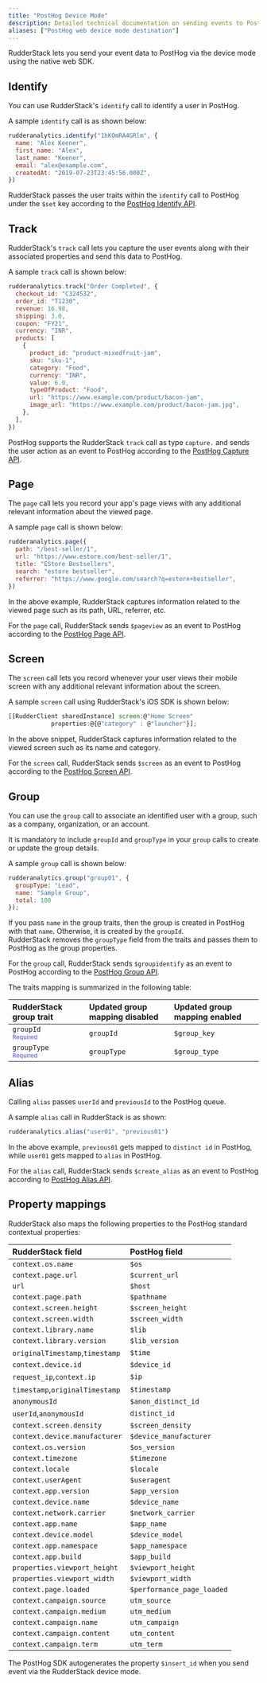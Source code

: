 ```yaml
---
title: "PostHog Device Mode"
description: Detailed technical documentation on sending events to PostHog using the RudderStack web device mode.
aliases: ["PostHog web device mode destination"]
---
```


RudderStack lets you send your event data to PostHog via the <Link to="/destinations/rudderstack-connection-modes/#device-mode">device mode</Link> using the native web SDK.

## Identify

You can use RudderStack's <Link to="/event-spec/standard-events/identify">`identify`</Link> call to identify a user in PostHog.

A sample `identify` call is as shown below:

```javascript
rudderanalytics.identify("1hKOmRA4GRlm", {
  name: "Alex Keener",
  first_name: "Alex",
  last_name: "Keener",
  email: "alex@example.com",
  createdAt: "2019-07-23T23:45:56.000Z",
})
```

RudderStack passes the user traits within the `identify` call to PostHog under the `$set` key according to the <a href="https://posthog.com/docs/api/post-only-endpoints#identify">PostHog Identify API</a>.

## Track

RudderStack's <Link to="/event-spec/standard-events/track">`track`</Link> call lets you capture the user events along with their associated properties and send this data to PostHog.

A sample `track` call is shown below:

```javascript
rudderanalytics.track("Order Completed", {
  checkout_id: "C324532",
  order_id: "T1230",
  revenue: 16.98,
  shipping: 3.0,
  coupon: "FY21",
  currency: "INR",
  products: [
    {
      product_id: "product-mixedfruit-jam",
      sku: "sku-1",
      category: "Food",
      currency: "INR",
      value: 6.0,
      typeOfProduct: "Food",
      url: "https://www.example.com/product/bacon-jam",
      image_url: "https://www.example.com/product/bacon-jam.jpg",
    },
  ],
})
```

PostHog supports the RudderStack `track` call as type `capture.` and sends the user action as an event to PostHog according to the <a href="https://posthog.com/docs/api/post-only-endpoints#capture">PostHog Capture API</a>.

## Page

The <Link to="/event-spec/standard-events/page">`page`</Link> call lets you record your app's page views with any additional relevant information about the viewed page.

A sample `page` call is shown below:

```javascript
rudderanalytics.page({
  path: "/best-seller/1",
  url: "https://www.estore.com/best-seller/1",
  title: "EStore Bestsellers",
  search: "estore bestseller",
  referrer: "https://www.google.com/search?q=estore+bestseller",
})
```

In the above example, RudderStack captures information related to the viewed page such as its path, URL, referrer, etc.

For the `page` call, RudderStack sends `$pageview` as an event to PostHog according to the <a href="https://posthog.com/docs/api/post-only-endpoints#page">PostHog Page API</a>.

## Screen

The <Link to="/event-spec/standard-events/screen">`screen`</Link> call lets you record whenever your user views their mobile screen with any additional relevant information about the screen.

A sample `screen` call using RudderStack's iOS SDK is shown below:

```javascript
[[RudderClient sharedInstance] screen:@"Home Screen"
            properties:@{@"category" : @"launcher"}];
```

In the above snippet, RudderStack captures information related to the viewed screen such as its name and category.

For the `screen` call, RudderStack sends `$screen` as an event to PostHog according to the <a href="https://posthog.com/docs/api/post-only-endpoints#screen">PostHog Screen API</a>.

## Group

You can use the <Link to="/event-spec/standard-events/group">`group`</Link> call to associate an identified user with a group, such as a company, organization, or an account.

<div class="warningBlock">
It is mandatory to include <code class="inline-code">groupId</code> and <code class="inline-code">groupType</code> in your <code class="inline-code">group</code> calls to create or update the group details.
</div>

A sample `group` call is shown below:

```javascript
rudderanalytics.group("group01", {
  groupType: "Lead",
  name: "Sample Group",
  total: 100
});
```

<div class="infoBlock">
If you pass <code class="inline-code">name</code> in the group traits, then the group is created in PostHog with that <code class="inline-code">name</code>. Otherwise, it is created by the <code class="inline-code">groupId</code>.
</div>

<div class="infoBlock">
RudderStack removes the <code class="inline-code">groupType</code> field from the traits and passes them to PostHog as the group properties.
</div>

For the `group` call, RudderStack sends `$groupidentify` as an event to PostHog according to the <a href="https://posthog.com/docs/api/post-only-endpoints#group">PostHog Group API</a>.

The traits mapping is summarized in the following table:

| RudderStack group trait | Updated group mapping disabled | Updated group mapping enabled |
| :---------| :------| :--------|
| `groupId` <br/> <span style="color: #4D4DFF;font-size:12px;">Required</span> | `groupId` | `$group_key` |
| `groupType` <br/> <span style="color: #4D4DFF;font-size:12px;">Required</span> | `groupType`| `$group_type` |

## Alias

Calling <Link to="/event-spec/standard-events/alias">`alias`</Link> passes `userId` and `previousId` to the PostHog queue.

A sample `alias` call in RudderStack is as shown:

```javascript
rudderanalytics.alias("user01", "previous01")
```

In the above example, `previous01` gets mapped to `distinct id` in PostHog, while `user01` gets mapped to `alias` in PostHog.

For the `alias` call, RudderStack sends `$create_alias` as an event to PostHog according to <a href="https://posthog.com/docs/api/post-only-endpoints#alias">PostHog Alias API</a>.

## Property mappings

RudderStack also maps the following properties to the PostHog standard contextual properties:

| RudderStack field           | PostHog field |
| :------------------------------ | :--------------------- |
| `context.os.name`               | `$os`                  |
| `context.page.url`              | `$current_url`         |
| `url`                           | `$host`                |
| `context.page.path`             | `$pathname`            |
| `context.screen.height`         | `$screen_height`       |
| `context.screen.width`          | `$screen_width`        |
| `context.library.name`          | `$lib`                 |
| `context.library.version`       | `$lib_version`         |
| `originalTimestamp`,`timestamp` | `$time`                |
| `context.device.id`             | `$device_id`           |
| `request_ip`,`context.ip`       | `$ip`                  |
| `timestamp`,`originalTimestamp` | `$timestamp`           |
| `anonymousId`                   | `$anon_distinct_id`    |
| `userId`,`anonymousId`          | `distinct_id`          |
| `context.screen.density`        | `$screen_density`      |
| `context.device.manufacturer`   | `$device_manufacturer` |
| `context.os.version`            | `$os_version`          |
| `context.timezone`              | `$timezone`            |
| `context.locale`                | `$locale`              |
| `context.userAgent`             | `$useragent`          |
| `context.app.version`           | `$app_version`         |
| `context.device.name`           | `$device_name`         |
| `context.network.carrier`       | `$network_carrier`     |
| `context.app.name`              | `$app_name`            |
| `context.device.model`          | `$device_model`        |
| `context.app.namespace`         | `$app_namespace`       |
| `context.app.build`             | `$app_build`           |
| `properties.viewport_height` | `$viewport_height` |
| `properties.viewport_width` | `$viewport_width` |
| `context.page.loaded` | `$performance_page_loaded` |
| `context.campaign.source` | `utm_source` |
| `context.campaign.medium` | `utm_medium` |
| `context.campaign.name` | `utm_campaign` |
| `context.campaign.content` | `utm_content` |
| `context.campaign.term` | `utm_term` |

<div class="warningBlock">
The PostHog SDK autogenerates the property <code class="inline-code">$insert_id</code> when you send event via the RudderStack device mode.
</div>